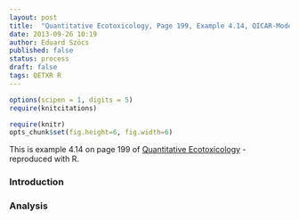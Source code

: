 ```yaml
---
layout: post
title:  "Quantitative Ecotoxicology, Page 199, Example 4.14, QICAR-Model"
date: 2013-09-26 10:19
author: Eduard Szöcs
published: false
status: process
draft: false
tags: QETXR R
---
```

```r
options(scipen = 1, digits = 5)
require(knitcitations)
```
```r
require(knitr)
opts_chunk$set(fig.height=6, fig.width=6)
```

This is example 4.14 on page 199 of [Quantitative Ecotoxicology](http://www.crcpress.com/product/isbn/9781439835647) - reproduced with R.

### Introduction

### Analysis

